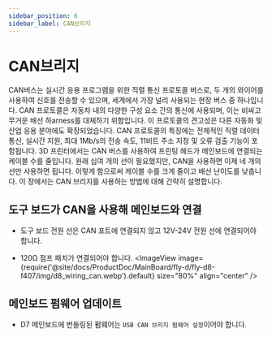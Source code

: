 ```yaml
---
sidebar_position: 6
sidebar_label: CAN브리지
---
```



# CAN브리지

CAN버스는 실시간 응용 프로그램을 위한 직렬 통신 프로토콜 버스로, 두 개의 와이어를 사용하여 신호를 전송할 수 있으며, 세계에서 가장 널리 사용되는 현장 버스 중 하나입니다. CAN 프로토콜은 자동차 내의 다양한 구성 요소 간의 통신에 사용되며, 이는 비싸고 무거운 배선 하arness를 대체하기 위함입니다. 이 프로토콜의 견고성은 다른 자동화 및 산업 응용 분야에도 확장되었습니다. CAN 프로토콜의 특징에는 전체적인 직렬 데이터 통신, 실시간 지원, 최대 1Mb/s의 전송 속도, 11비트 주소 지정 및 오류 검출 기능이 포함됩니다.
3D 프린터에서는 CAN 버스를 사용하여 프린팅 헤드가 메인보드에 연결되는 케이블 수를 줄입니다. 원래 십여 개의 선이 필요했지만, CAN을 사용하면 이제 네 개의 선만 사용하면 됩니다. 이렇게 함으로써 케이블 수를 크게 줄이고 배선 난이도를 낮춥니다.
이 장에서는 CAN 브리지를 사용하는 방법에 대해 간략히 설명합니다.

## 도구 보드가 CAN을 사용해 메인보드와 연결

* 도구 보드 전원 선은 CAN 포트에 연결되지 않고 12V-24V 전원 선에 연결되어야 합니다.
    
* 120Ω 점프 패치가 연결되어야 합니다.
    <ImageView image={require('@site/docs/ProductDoc/MainBoard/fly-d/fly-d8-f407/img/d8_wiring_can.webp').default} size="80%" align="center" />

## 메인보드 펌웨어 업데이트

* D7 메인보드에 번들링된 펌웨어는 `USB CAN 브리지 펌웨어 설정`이어야 합니다.

    <GetCanbusUUID />
